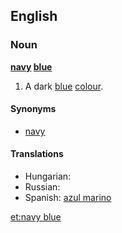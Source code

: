 ==English==

===Noun===
'''[[navy]] [[blue]]'''

# {{color}} A dark [[blue]] [[color|colour]].
#:{{color panel|2=000080}}

====Synonyms====
*[[navy]]

====Translations====
{{trans-top|a dark blue color}}
* Hungarian: {{t|hu|tengerészkék}}
* Russian: {{t|ru|синий|tr=sínij}}
* Spanish: [[azul marino]] {{m}}
{{trans-mid}}
{{trans-bottom}}

[[et:navy blue]]